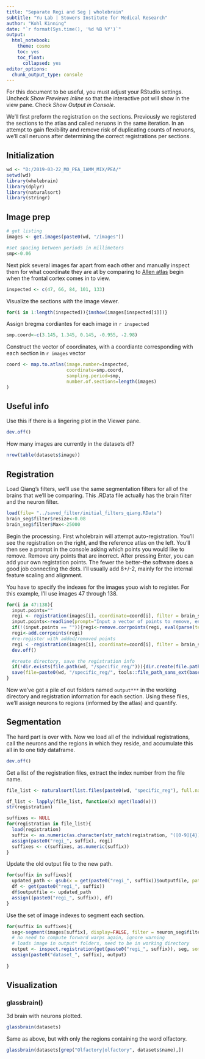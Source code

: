 ```yaml
---
title: "Separate Regi and Seg | wholebrain"
subtitle: "Yu Lab | Stowers Institute for Medical Research"
author: "Kohl Kinning"
date: "`r format(Sys.time(), '%d %B %Y')`"
output:
  html_notebook:
    theme: cosmo
    toc: yes
    toc_float:
      collapsed: yes
editor_options: 
  chunk_output_type: console
---
```


For this document to be useful, you must adjust your RStudio settings. Uncheck *Show Previews Inline* so that the interactive pot will show in the view pane. Check *Show Output in Console*.

We'll first preform the registration on the sections. Previously we registered the sections to the atlas and called neruons in the same iteration. In an attempt to gain flexibility and remove risk of duplicating counts of neruons, we'll call neruons after determining the correct registrations per sections.

## Initialization

```r
wd <- "D:/2019-03-22_MO_PEA_IAMM_MIX/PEA/"
setwd(wd)
library(wholebrain)
library(dplyr)
library(naturalsort)
library(stringr)
```

## Image prep

```r
# get listing
images <- get.images(paste0(wd, "/images"))
```

```r
#set spacing between periods in millimeters
smp<-0.06
```

Next pick several images far apart from each other and manually inspect them for what coordinate they are at by comparing to [Allen atlas](http:/mouse.brain-map.org/experiment/siv/?imageId=102162070) begin when the frontal cortex comes in to view.

```r
inspected <- c(47, 66, 84, 101, 133)
```

Visualize the sections with the image viewer.

```r
for(i in 1:length(inspected)){imshow(images[inspected[i]])}
```

Assign bregma cordiantes for each image in `r inspected`

```r
smp.coord<-c(3.145, 1.345, 0.145, -0.955, -2.98)
```


Construct the vector of coordinates, with a coordiante corresponding with each section in `r images` vector

```r
coord <- map.to.atlas(image.number=inspected, 
                      coordinate=smp.coord, 
                      sampling.period=smp, 
                      number.of.sections=length(images)
)
```


## Useful info

Use this if there is a lingering plot in the Viewer pane.

```r
dev.off()
```

How many images are currently in the datasets df?

```r
nrow(table(datasets$image))
```


## Registration

Load Qiang's filters, we'll use the same segmentation filters for all of the brains that we'll be comparing. This .RData file actually has the brain filter and the neuron filter. 

```r
load(file= "../saved_filter/initial_filters_qiang.RData")
brain_seg$filter$resize<-0.08
brain_seg$filter$Max<-25000
```



Begin the processing. First wholebrain will attempt auto-registration. You'll see the registration on the right, and the  reference atlas on the left. You'll then see a prompt in the console asking which points you would like to remove. Remove any points that are inorrect. After pressing Enter, you can add your own registation points. The fewer the better--the software does a good job connecting the dots. I'll usually add 8+/-2, mainly for the internal feature scaling and alignment.

You have to specify the indexes for the images youo wish to register. For this example, I'll use images 47 through 138.

```r
for(i in 47:138){
  input.points=""
  regi <- registration(images[i], coordinate=coord[i], filter = brain_seg$filter, display=TRUE, channel=0, batch.mode = TRUE)
  input.points<-readline(prompt="Input a vector of points to remove, enter if OK: ")
  if(!(input.points == "")){regi<-remove.corrpoints(regi, eval(parse(text=input.points)))}
  regi<-add.corrpoints(regi)
  #re-register with added/removed points
  regi < -registration(images[i], coordinate=coord[i], filter = brain_seg$filter, display=TRUE, channel=0, correspondance=regi)
  dev.off()

  #create directory, save the registration info
  if(!dir.exists(file.path(wd, "/specific_reg/"))){dir.create(file.path(wd, "/specific_reg/"), showWarnings = FALSE)}
  save(file=paste0(wd, "/specific_reg/", tools::file_path_sans_ext(basename(images[i])), "_registration_info.RData"), regi)
}
```


Now we've got a pile of out folders named `output***` in the working directory and registration information for each section. Using these files, we'll assign neurons to regions (informed by the atlas) and quantify.

## Segmentation

The hard part is over with. Now we load all of the individual registrations, call the neurons and the regions in which they reside, and accumulate this all in to one tidy dataframe.

```r
dev.off()
```

Get a list of the registration files, extract the index number from the file name.

```r
file_list <- naturalsort(list.files(paste0(wd, "specific_reg"), full.names = TRUE))

df_list <- lapply(file_list, function(x) mget(load(x)))
str(registration)

suffixes <- NULL
for(registration in file_list){
  load(registration)
  suffix <- as.numeric(as.character(str_match(registration, "([0-9]{4})_")[2]))
  assign(paste0("regi_", suffix), regi)
  suffixes <- c(suffixes, as.numeric(suffix))
}
```

Update the old output file to the new path.

```r
for(suffix in suffixes){
  updated_path <- gsub(x = get(paste0("regi_", suffix))$outputfile, pattern = "FU", replacement = "testing")
  df <- get(paste0("regi_", suffix))
  df$outputfile <- updated_path
  assign((paste0("regi_", suffix)), df)
}
```

Use the set of image indexes to segment each section.

```r
for(suffix in suffixes){
  seg<-segment(images[suffix], display=FALSE, filter = neuron_seg$filter, channel=2)
  # no need to compute forward warps again, ignore warning
  # loads image in output* folders, need to be in working directory
  output <- inspect.registration(get(paste0("regi_", suffix)), seg, soma = TRUE, forward.warps = FALSE, device=FALSE, batch.mode = TRUE)
  assign(paste0("dataset_", suffix), output)
  
}
```





## Visualization

### glassbrain()

3d brain with neurons plotted.

```r
glassbrain(datasets)
```

Same as above, but with only the regions containing the word olfactory.

```r
glassbrain(datasets[grep("Olfactory|olfactory", datasets$name),])
```
